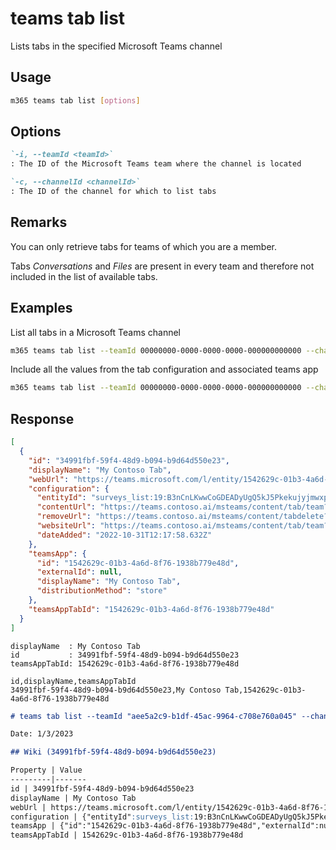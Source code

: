 
# teams tab list

Lists tabs in the specified Microsoft Teams channel

## Usage

```sh
m365 teams tab list [options]
```

## Options

```md defintion-list
`-i, --teamId <teamId>`
: The ID of the Microsoft Teams team where the channel is located

`-c, --channelId <channelId>`
: The ID of the channel for which to list tabs
```

<Global />

## Remarks

You can only retrieve tabs for teams of which you are a member.

Tabs _Conversations_ and _Files_ are present in every team and therefore not included in the list of available tabs.

## Examples
  
List all tabs in a Microsoft Teams channel

```sh
m365 teams tab list --teamId 00000000-0000-0000-0000-000000000000 --channelId 19:00000000000000000000000000000000@thread.skype
```

Include all the values from the tab configuration and associated teams app

```sh
m365 teams tab list --teamId 00000000-0000-0000-0000-000000000000 --channelId 19:00000000000000000000000000000000@thread.skype --output json
```

## Response

<Tabs>
  <TabItem value="json" label="JSON">

  ``` json
  [
    {
      "id": "34991fbf-59f4-48d9-b094-b9d64d550e23",
      "displayName": "My Contoso Tab",
      "webUrl": "https://teams.microsoft.com/l/entity/1542629c-01b3-4a6d-8f76-1938b779e48d/_djb2_msteams_prefix_34991fbf-59f4-48d9-b094-b9d64d550e23?webUrl=https%3a%2f%2fteams.contoso.ai%2fmsteams%2fcontent%2ftab%2fteam%3ftheme%3d%7btheme%7d&label=My%20Contoso%20Tab&context=%7b%0d%0a++%22canvasUrl%22%3a+%22https%3a%2f%2fteams.contoso.ai%2fmsteams%2fcontent%2ftab%2fteam%3ftheme%3d%7btheme%7d%22%2c%0d%0a++%22channelId%22%3a+%2219%3aB3nCnLKwwCoGDEADyUgQ5kJ5Pkekujyjmwxp7uhQeAE1%40thread.tacv2%22%2c%0d%0a++%22subEntityId%22%3a+null%0d%0a%7d&groupId=aee5a2c9-b1df-45ac-9964-c708e760a045&tenantId=92e59666-257b-49c3-b1fa-1bae8107f6ba",
      "configuration": {
        "entityId": "surveys_list:19:B3nCnLKwwCoGDEADyUgQ5kJ5Pkekujyjmwxp7uhQeAE1@thread.tacv2:ps67c9jyf3a30j2j5eum72",
        "contentUrl": "https://teams.contoso.ai/msteams/content/tab/team?theme={theme}",
        "removeUrl": "https://teams.contoso.ai/msteams/content/tabdelete?theme={theme}",
        "websiteUrl": "https://teams.contoso.ai/msteams/content/tab/team?theme={theme}",
        "dateAdded": "2022-10-31T12:17:58.632Z"
      },
      "teamsApp": {
        "id": "1542629c-01b3-4a6d-8f76-1938b779e48d",
        "externalId": null,
        "displayName": "My Contoso Tab",
        "distributionMethod": "store"
      },
      "teamsAppTabId": "1542629c-01b3-4a6d-8f76-1938b779e48d"
    }
  ]
  ```

  </TabItem>
  <TabItem value="text" label="Text">

  ``` text
  displayName  : My Contoso Tab
  id           : 34991fbf-59f4-48d9-b094-b9d64d550e23
  teamsAppTabId: 1542629c-01b3-4a6d-8f76-1938b779e48d
  ```

  </TabItem>
  <TabItem value="csv" label="CSV">

  ``` text
  id,displayName,teamsAppTabId
  34991fbf-59f4-48d9-b094-b9d64d550e23,My Contoso Tab,1542629c-01b3-4a6d-8f76-1938b779e48d
  ```

  </TabItem>
  <TabItem value="md" label="Markdown">

  ```md
  # teams tab list --teamId "aee5a2c9-b1df-45ac-9964-c708e760a045" --channelId "19:B3nCnLKwwCoGDEADyUgQ5kJ5Pkekujyjmwxp7uhQeAE1@thread.tacv2"

  Date: 1/3/2023

  ## Wiki (34991fbf-59f4-48d9-b094-b9d64d550e23)

  Property | Value
  ---------|-------
  id | 34991fbf-59f4-48d9-b094-b9d64d550e23
  displayName | My Contoso Tab
  webUrl | https://teams.microsoft.com/l/entity/1542629c-01b3-4a6d-8f76-1938b779e48d/_djb2_msteams_prefix_34991fbf-59f4-48d9-b094-b9d64d550e23?webUrl=https%3a%2f%2fteams.contoso.ai%2fmsteams%2fcontent%2ftab%2fteam%3ftheme%3d%7btheme%7d&label=My%20Contoso%20Tab&context=%7b%0d%0a++%22canvasUrl%22%3a+%22https%3a%2f%2fteams.contoso.ai%2fmsteams%2fcontent%2ftab%2fteam%3ftheme%3d%7btheme%7d%22%2c%0d%0a++%22channelId%22%3a+%2219%3aB3nCnLKwwCoGDEADyUgQ5kJ5Pkekujyjmwxp7uhQeAE1%40thread.tacv2%22%2c%0d%0a++%22subEntityId%22%3a+null%0d%0a%7d&groupId=aee5a2c9-b1df-45ac-9964-c708e760a045&tenantId=92e59666-257b-49c3-b1fa-1bae8107f6ba
  configuration | {"entityId":surveys_list:19:B3nCnLKwwCoGDEADyUgQ5kJ5Pkekujyjmwxp7uhQeAE1@thread.tacv2:ps67c9jyf3a30j2j5eum72,"contentUrl":https://teams.contoso.ai/msteams/content/tab/team?theme={theme},"removeUrl":https://teams.contoso.ai/msteams/content/tabdelete?theme={theme},"websiteUrl":https://teams.contoso.ai/msteams/content/tab/team?theme={theme},"dateAdded":2022-10-31T12:17:58.632Z}
  teamsApp | {"id":"1542629c-01b3-4a6d-8f76-1938b779e48d","externalId":null,"displayName":"My Contoso Tab","distributionMethod":"store"}
  teamsAppTabId | 1542629c-01b3-4a6d-8f76-1938b779e48d
  ```

  </TabItem>
</Tabs>

